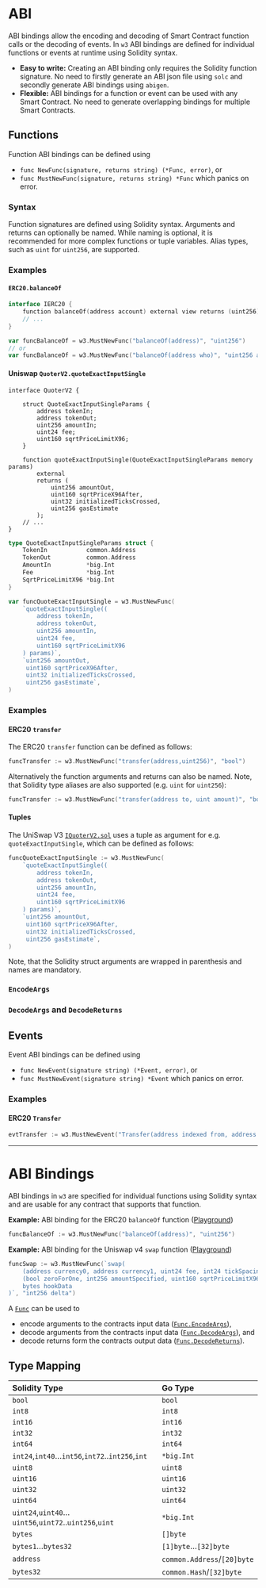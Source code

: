 # ABI

ABI bindings allow the encoding and decoding of Smart Contract function calls or the decoding of events.
In `w3` ABI bindings are defined for individual functions or events at runtime using Solidity syntax.

* **Easy to write:** Creating an ABI binding only requires the Solidity function signature. No need
  to firstly generate an ABI json file using `solc` and secondly generate ABI bindings using `abigen`.
* **Flexible:** ABI bindings for a function or event can be used with any Smart Contract. No need to
  generate overlapping bindings for multiple Smart Contracts.


## Functions

Function ABI bindings can be defined using
* `func NewFunc(signature, returns string) (*Func, error)`, or
* `func MustNewFunc(signature, returns string) *Func` which panics on error.

### Syntax

Function signatures are defined using Solidity syntax. Arguments and returns can optionally be named. While naming is optional, it is recommended for more complex functions or tuple variables. Alias types, such as `uint` for `uint256`, are supported.

### Examples

#### `ERC20.balanceOf`

```go
interface IERC20 {
    function balanceOf(address account) external view returns (uint256);
    // ...
}
```

```go
var funcBalanceOf = w3.MustNewFunc("balanceOf(address)", "uint256")
// or
var funcBalanceOf = w3.MustNewFunc("balanceOf(address who)", "uint256 amount")
```

#### Uniswap `QuoterV2.quoteExactInputSingle`

```solidity
interface QuoterV2 {

    struct QuoteExactInputSingleParams {
        address tokenIn;
        address tokenOut;
        uint256 amountIn;
        uint24 fee;
        uint160 sqrtPriceLimitX96;
    }

    function quoteExactInputSingle(QuoteExactInputSingleParams memory params)
        external
        returns (
            uint256 amountOut,
            uint160 sqrtPriceX96After,
            uint32 initializedTicksCrossed,
            uint256 gasEstimate
        );
    // ...
}
```

```go
type QuoteExactInputSingleParams struct {
    TokenIn           common.Address
    TokenOut          common.Address
    AmountIn          *big.Int
    Fee               *big.Int
    SqrtPriceLimitX96 *big.Int
}

var funcQuoteExactInputSingle = w3.MustNewFunc(
    `quoteExactInputSingle((
        address tokenIn,
        address tokenOut,
        uint256 amountIn,
        uint24 fee,
        uint160 sqrtPriceLimitX96
    ) params)`,
    `uint256 amountOut,
     uint160 sqrtPriceX96After,
     uint32 initializedTicksCrossed,
     uint256 gasEstimate`,
)
```


### Examples

#### ERC20 `transfer`

The ERC20 `transfer` function can be defined as follows:
```go
funcTransfer := w3.MustNewFunc("transfer(address,uint256)", "bool")
```

Alternatively the function arguments and returns can also be named. Note, that Solidity type aliases
are also supported (e.g. `uint` for `uint256`):
```go
funcTransfer := w3.MustNewFunc("transfer(address to, uint amount)", "bool success")
```

#### Tuples

The UniSwap V3 [`IQuoterV2.sol`](https://github.com/Uniswap/v3-periphery/blob/main/contracts/interfaces/IQuoterV2.sol#L27-L53)
uses a tuple as argument for e.g. `quoteExactInputSingle`, which can be defined as follows:

```go
funcQuoteExactInputSingle := w3.MustNewFunc(
    `quoteExactInputSingle((
        address tokenIn,
        address tokenOut,
        uint256 amountIn,
        uint24 fee,
        uint160 sqrtPriceLimitX96
    ) params)`,
    `uint256 amountOut,
     uint160 sqrtPriceX96After,
     uint32 initializedTicksCrossed,
     uint256 gasEstimate`,
)
```

Note, that the Solidity struct arguments are wrapped in parenthesis and names are mandatory.

### `EncodeArgs`

### `DecodeArgs` and `DecodeReturns`




## Events

Event ABI bindings can be defined using
* `func NewEvent(signature string) (*Event, error)`, or
* `func MustNewEvent(signature string) *Event` which panics on error.

### Examples

#### ERC20 `Transfer`

```go
evtTransfer := w3.MustNewEvent("Transfer(address indexed from, address indexed to, uint256 value)")
```

---


# ABI Bindings

ABI bindings in `w3` are specified for individual functions using Solidity syntax and are usable for any contract that supports that function.

**Example:** ABI binding for the ERC20 `balanceOf` function ([Playground](https://pkg.go.dev/github.com/lmittmann/w3#example-NewFunc-BalanceOf))

```go
funcBalanceOf := w3.MustNewFunc("balanceOf(address)", "uint256")
```

**Example:** ABI binding for the Uniswap v4 `swap` function ([Playground](https://pkg.go.dev/github.com/lmittmann/w3#example-NewFunc-UniswapV4Swap))

```go
funcSwap := w3.MustNewFunc(`swap(
    (address currency0, address currency1, uint24 fee, int24 tickSpacing, address hooks) key,
    (bool zeroForOne, int256 amountSpecified, uint160 sqrtPriceLimitX96) params,
    bytes hookData
)`, "int256 delta")
```

A [`Func`](https://pkg.go.dev/github.com/lmittmann/w3#Func) can be used to

* encode arguments to the contracts input data ([`Func.EncodeArgs`](https://pkg.go.dev/github.com/lmittmann/w3#Func.EncodeArgs)),
* decode arguments from the contracts input data ([`Func.DecodeArgs`](https://pkg.go.dev/github.com/lmittmann/w3#Func.DecodeArgs)), and
* decode returns form the contracts output data ([`Func.DecodeReturns`](https://pkg.go.dev/github.com/lmittmann/w3#Func.DecodeReturns)).

## Type Mapping

| Solidity Type                                         | Go Type                     |
|:------------------------------------------------------|:----------------------------|
| `bool`                                                | `bool`                      |
| `int8`                                                | `int8`                      |
| `int16`                                               | `int16`                     |
| `int32`                                               | `int32`                     |
| `int64`                                               | `int64`                     |
| `int24`,`int40`…`int56`,`int72`..`int256`,`int`       | `*big.Int`                  |
| `uint8`                                               | `uint8`                     |
| `uint16`                                              | `uint16`                    |
| `uint32`                                              | `uint32`                    |
| `uint64`                                              | `uint64`                    |
| `uint24`,`uint40`…`uint56`,`uint72`..`uint256`,`uint` | `*big.Int`                  |
| `bytes`                                               | `[]byte`                    |
| `bytes1`…`bytes32`                                    | `[1]byte`…`[32]byte`        |
| `address`                                             | `common.Address`/`[20]byte` |
| `bytes32`                                             | `common.Hash`/`[32]byte`    |
